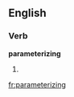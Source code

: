 ==English==

===Verb===
'''parameterizing'''

# {{present participle of|[[parameterize]]}}

[[fr:parameterizing]]